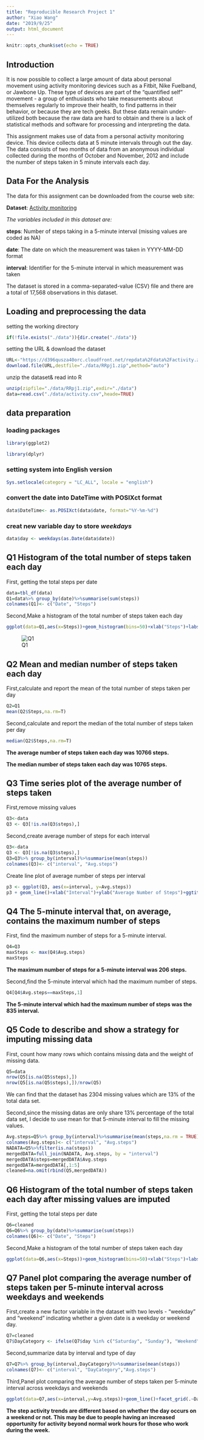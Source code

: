 ---
title: "Reproducible Research Project 1"
author: "Xiao Wang"
date: "2019/9/25"
output: html_document
---

```{r setup, include=FALSE}
knitr::opts_chunk$set(echo = TRUE)
```

## Introduction
It is now possible to collect a large amount of data about personal movement using activity monitoring devices such as a Fitbit, Nike Fuelband, or Jawbone Up. These type of devices are part of the “quantified self” movement - a group of enthusiasts who take measurements about themselves regularly to improve their health, to find patterns in their behavior, or because they are tech geeks. But these data remain under-utilized both because the raw data are hard to obtain and there is a lack of statistical methods and software for processing and interpreting the data.

This assignment makes use of data from a personal activity monitoring device. This device collects data at 5 minute intervals through out the day. The data consists of two months of data from an anonymous individual collected during the months of October and November, 2012 and include the number of steps taken in 5 minute intervals each day.

## Data For the Analysis

The data for this assignment can be downloaded from the course web site:  

 **Dataset**: [Activity monitoring](https://d396qusza40orc.cloudfront.net/repdata%2Fdata%2Factivity.zip)
 
 *The variables included in this dataset are:*
 
 **steps**: Number of steps taking in a 5-minute interval (missing values are coded as NA)

 **date**: The date on which the measurement was taken in YYYY-MM-DD format

 **interval**: Identifier for the 5-minute interval in which measurement was taken

The dataset is stored in a comma-separated-value (CSV) file and there are a total of 17,568 observations in this dataset.  

## Loading and preprocessing the data
setting the working directory
```{r}
if(!file.exists("./data")){dir.create("./data")}
```
setting the URL & download the dataset
```{r}
URL<-"https://d396qusza40orc.cloudfront.net/repdata%2Fdata%2Factivity.zip"
download.file(URL,destfile="./data/RRpj1.zip",method="auto") 
```
unzip the dataset& read into R
```{r}
unzip(zipfile="./data/RRpj1.zip",exdir="./data")
data=read.csv("./data/activity.csv",heade=TRUE)
```

## data preparation

### loading packages
```{r}
library(ggplot2)
```

```{r}
library(dplyr)
```
### setting system into English version
```{r}
Sys.setlocale(category = "LC_ALL", locale = "english")
```
### convert the **date** into **DateTime** with POSIXct format
```{r}
data$DateTime<- as.POSIXct(data$date, format="%Y-%m-%d")
```
### creat new variable **day** to store *weekdays*
```{r}
data$day <- weekdays(as.Date(data$date))
```

## Q1 Histogram of the total number of steps taken each day
First, getting the total steps per date
```{r}
data=tbl_df(data)
Q1=data%>% group_by(date)%>%summarise(sum(steps))
colnames(Q1)<- c("Date", "Steps")
```
Second,Make a histogram of the total number of steps taken each day
```{r}
ggplot(data=Q1,aes(x=Steps))+geom_histogram(bins=50)+xlab("Steps")+labs(title="Total Steps per Day")
```
![Q1](https://github.com/WangXiaoPikachu/RepData_PeerAssessment1/blob/master/instructions_fig/Q1.png)

## Q2 Mean and median number of steps taken each day
First,calculate and report the mean of the total number of steps taken per day
```{r}
Q2=Q1
mean(Q2$Steps,na.rm=T)
```
Second,calculate and report the median of the total number of steps taken per day
```{r}
median(Q2$Steps,na.rm=T)
```

**The average number of steps taken each day was 10766 steps.**

**The median number of steps taken each day was 10765 steps.**

## Q3 Time series plot of the average number of steps taken
First,remove missing values
```{r}
Q3<-data
Q3 <- Q3[!is.na(Q3$steps),]
```
Second,create average number of steps for each interval
```{r}
Q3<-data
Q3 <- Q3[!is.na(Q3$steps),]
Q3=Q3%>% group_by(interval)%>%summarise(mean(steps))
colnames(Q3)<- c("interval", "Avg.steps")
```
Create line plot of average number of steps per interval
```{r}
p3 <- ggplot(Q3, aes(x=interval, y=Avg.steps))
p3 + geom_line()+xlab("Interval")+ylab("Average Number of Steps")+ggtitle("Average Number of Steps per Interval")
```

## Q4 The 5-minute interval that, on average, contains the maximum number of steps  
First, find the maximum number of steps for a 5-minute interval.
```{r}
Q4=Q3
maxSteps <- max(Q4$Avg.steps)
maxSteps
```
**The maximum number of steps for a 5-minute interval was 206 steps. **

Second,find the 5-minute interval which had the maximum number of steps.
```{r}
Q4[Q4$Avg.steps==maxSteps,1]
```
**The 5-minute interval which had the maximum number of steps was the 835 interval.**

## Q5 Code to describe and show a strategy for imputing missing data
First, count how many rows which contains missing data and the weight of missing data.
```{r}
Q5=data
nrow(Q5[is.na(Q5$steps),])
nrow(Q5[is.na(Q5$steps),])/nrow(Q5)
```
We can find that the dataset has 2304 missing values which are 13% of the total data set.

Second,since the missing datas are only share 13% percentage of the total data set, I decide to use mean for that 5-minute interval to fill the missing values.
```{r}
Avg.steps=Q5%>% group_by(interval)%>%summarise(mean(steps,na.rm = TRUE))
colnames(Avg.steps)<- c("interval", "Avg.steps")
NADATA=Q5%>%filter(is.na(steps))
mergedDATA=full_join(NADATA, Avg.steps, by = "interval")
mergedDATA$steps=mergedDATA$Avg.steps
mergedDATA=mergedDATA[,1:5]
cleaned=na.omit(rbind(Q5,mergedDATA))

```

## Q6 Histogram of the total number of steps taken each day after missing values are imputed  

First, getting the total steps per date
```{r}
Q6=cleaned
Q6=Q6%>% group_by(date)%>%summarise(sum(steps))
colnames(Q6)<- c("Date", "Steps")
```
Second,Make a histogram of the total number of steps taken each day
```{r}
ggplot(data=Q6,aes(x=Steps))+geom_histogram(bins=50)+xlab("Steps")+labs(title="Total Steps per Day after cleaned dataset")
```

## Q7 Panel plot comparing the average number of steps taken per 5-minute interval across weekdays and weekends
First,create a new factor variable in the dataset with two levels - “weekday” and “weekend” indicating whether a given date is a weekday or weekend day.
```{r}
Q7=cleaned
Q7$DayCategory <- ifelse(Q7$day %in% c("Saturday", "Sunday"), "Weekend", "Weekday")
```

Second,summarize data by interval and type of day
```{r}
Q7=Q7%>% group_by(interval,DayCategory)%>%summarise(mean(steps))
colnames(Q7)<- c("interval", "DayCategory","Avg.steps")
```

Third,Panel plot comparing the average number of steps taken per 5-minute interval across weekdays and weekends  
```{r}
ggplot(data=Q7,aes(x=interval,y=Avg.steps))+geom_line()+facet_grid(.~DayCategory) 
```
  
  
**The step activity trends are different based on whether the day occurs on a weekend or not. This may be due to people having an increased opportunity for activity beyond normal work hours for those who work during the week.**
